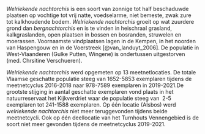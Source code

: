 *Welriekende nachtorchis* is een soort van zonnige tot half beschaduwde plaatsen op vochtige tot vrij natte, voedselarme, niet bemeste, zwak zure tot kalkhoudende bodem.
*Welriekende nachtorchis* groeit op wat zuurdere grond dan *bergnachtorchis* en is te vinden in heischraal grasland, kalkgraslanden, open plaatsen in bossen en bosranden, struwelen en moerassen.
Voornaamste vindplaatsen lagen in de Kempen, in het noorden van Haspengouw en in de Voerstreek [@van_landuyt_2006].
De populatie in West-Vlaanderen (Gulke Putten, Wingene) is ondertussen uitgestorven (med. Chrsitine Verschueren).

*Welriekende nachtorchis* werd opgemeten op 13 meetnetlocaties.
De totale Vlaamse geschatte populatie steeg van 1652-5853 exemplaren tijdens de meetnetcyclus 2016-2018 naar 978-7589 exemplaren in 2019-2021.De grootste stijging in aantal geschatte exemplaren vond plaats in het natuurreservaat het Kijkverdriet waar de populatie steeg van  2-5 exemplaren tot 241-1588 exemplaren.
Op één locatie (Alsbos) werd *welriekende nachtorchis* niet meer teruggevonden tijdens beide meetnetcycli.
Ook op één deellocatie van het Turnhouts Vennengebied is de soort niet meer gevonden tijdens de meetnetcyclus 2019-2021.
